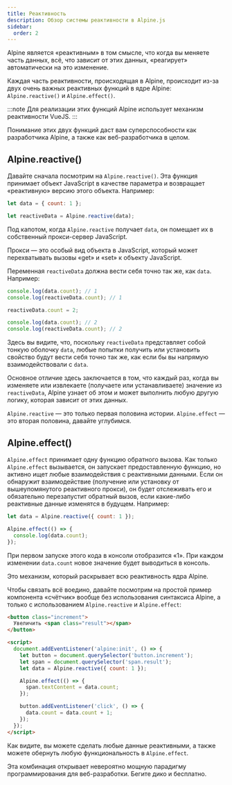 ```yaml
---
title: Реактивность
description: Обзор системы реактивности в Alpine.js
sidebar:
  order: 2
---
```



Alpine является «реактивным» в том смысле, что когда вы меняете часть данных, всё, что зависит от этих данных, «реагирует» автоматически на это изменение.

Каждая часть реактивности, происходящая в Alpine, происходит из-за двух очень важных реактивных функций в ядре Alpine: `Alpine.reactive()` и `Alpine.effect()`.

:::note
    Для реализации этих функций Alpine использует механизм реактивности VueJS.
:::

<LinkCard title="Подробнее о @vue/reactivity" href="https://github.com/vuejs/vue-next/tree/master/packages/reactivity" />

Понимание этих двух функций даст вам суперспособности как разработчика Alpine, а также как веб-разработчика в целом.

## Alpine.reactive()

Давайте сначала посмотрим на `Alpine.reactive()`. Эта функция принимает объект JavaScript в качестве параметра и возвращает «реактивную» версию этого объекта. Например:

```js {3}
let data = { count: 1 };

let reactiveData = Alpine.reactive(data);
```

Под капотом, когда `Alpine.reactive` получает `data`, он помещает их в собственный прокси-сервер JavaScript.

Прокси — это особый вид объекта в JavaScript, который может перехватывать вызовы «get» и «set» к объекту JavaScript.

<LinkCard title="Подробнее о прокси в JavaScript" href="https://developer.mozilla.org/ru/docs/Web/JavaScript/Reference/Global_Objects/Proxy" />

Переменная `reactiveData` должна вести себя точно так же, как `data`. Например:

```js
console.log(data.count); // 1
console.log(reactiveData.count); // 1

reactiveData.count = 2;

console.log(data.count); // 2
console.log(reactiveData.count); // 2
```

Здесь вы видите, что, поскольку `reactiveData` представляет собой тонкую оболочку `data`, любые попытки получить или установить свойство будут вести себя точно так же, как если бы вы напрямую взаимодействовали с `data`.

Основное отличие здесь заключается в том, что каждый раз, когда вы изменяете или извлекаете (получаете или устанавливаете) значение из `reactiveData`, Alpine узнает об этом и может выполнить любую другую логику, которая зависит от этих данных.

`Alpine.reactive` — это только первая половина истории. `Alpine.effect` — это вторая половина, давайте углубимся.

## Alpine.effect()

`Alpine.effect` принимает одну функцию обратного вызова. Как только `Alpine.effect` вызывается, он запускает предоставленную функцию, но активно ищет любые взаимодействия с реактивными данными. Если он обнаружит взаимодействие (получение или установку от вышеупомянутого реактивного прокси), он будет отслеживать его и обязательно перезапустит обратный вызов, если какие-либо реактивные данные изменятся в будущем. Например:

```js {3}
let data = Alpine.reactive({ count: 1 });

Alpine.effect(() => {
  console.log(data.count);
});
```

При первом запуске этого кода в консоли отобразится «1». При каждом изменении `data.count` новое значение будет выводиться в консоль.

Это механизм, который раскрывает всю реактивность ядра Alpine.

Чтобы связать всё воедино, давайте посмотрим на простой пример компонента «счётчик» вообще без использования синтаксиса Alpine, а только с использованием `Alpine.reactive` и `Alpine.effect`:

```html live "Alpine.reactive" "Alpine.effect"
<button class="increment">
  Увеличить <span class="result"></span>
</button>

<script>
  document.addEventListener('alpine:init', () => {
    let button = document.querySelector('button.increment');
    let span = document.querySelector('span.result');
    let data = Alpine.reactive({ count: 1 });

    Alpine.effect(() => {
      span.textContent = data.count;
    });

    button.addEventListener('click', () => {
      data.count = data.count + 1;
    });
  });
</script>
```

Как видите, вы можете сделать любые данные реактивными, а также можете обернуть любую функциональность в `Alpine.effect`.

Эта комбинация открывает невероятно мощную парадигму программирования для веб-разработки. Бегите дико и бесплатно.
